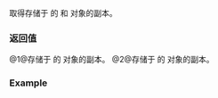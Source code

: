 {{cpp/chrono/month_weekday_last/title|month|weekday_last}}
{{cpp/chrono/month_weekday_last/navbar}}
{{dcl begin}}
{{dcl|since=c++20|num=1|1=
constexpr std::chrono::month month() const noexcept;
}}
{{dcl|since=c++20|num=2|1=
constexpr std::chrono::weekday_last weekday_last() const noexcept;
}}
{{dcl end}}

取得存储于 {{c|*this}} 的 {{ltt|cpp/chrono/month}} 和 {{ltt|cpp/chrono/weekday_last}} 对象的副本。

=== 返回值 ===
@1@存储于 {{c|*this}} 的 {{lc|std::chrono::month}} 对象的副本。
@2@存储于 {{c|*this}} 的 {{lc|std::chrono::weekday_last}} 对象的副本。

===Example===
{{example
|code=
#include &lt;chrono&gt;
#include &lt;iostream&gt;
using namespace std::chrono;
 
int main()
{
    std::cout &lt;&lt; std::boolalpha;

    auto mwdl{March/Friday[last]}; // 三月最后一个星期五
    auto ywdl{year(2024)/mwdl};
    std::cout &lt;&lt; (year_month_day{ywdl} == 
                  year_month_day{March/29/2024}) &lt;&lt; ' ';
    // 2024 年中，下一个月的最后一个星期五
    mwdl = {(mwdl.month() + months(1))/mwdl.weekday_last()};
    ywdl = {year(2024)/mwdl}; 
    std::cout &lt;&lt; (year_month_day{ywdl} == 
                  year_month_day{April/26/2024}) &lt;&lt; '\n';
}
|output=
true true
}}

{{langlinks|en|ja|ru}}